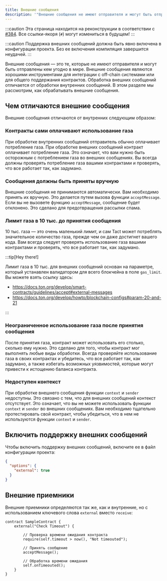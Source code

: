 ```yaml
---
title: Внешние сообщения
description: '"Внешние сообщения не имеют отправителя и могут быть отправлены кем угодно offchain'
---
```


:::caution
  Эта страница находится на реконструкции в соответствии с [#384](https://github.com/tact-lang/tact-docs/issues/384). Все ссылки-якоря (`#`) могут измениться в будущем!
:::

:::caution
  Поддержка внешних сообщений должна быть явно включена в конфигурации проекта.
  Без ее включения компиляция завершится неудачей.
:::

Внешние сообщения — это те, которые не имеют отправителя и могут быть отправлены кем угодно в мире. Внешние сообщения являются хорошими инструментами для интеграции с off-chain системами или для общего поддержания контрактов. Обработка внешних сообщений отличается от обработки внутренних сообщений. В этом разделе мы рассмотрим, как обрабатывать внешние сообщения.

## Чем отличаются внешние сообщения

Внешние сообщения отличаются от внутренних следующим образом:

### Контракты сами оплачивают использование газа

При обработке внутренних сообщений отправитель обычно оплачивает потребление газа. При обработке внешних сообщений контракт оплачивает потребление газа. Это означает, что вам нужно быть осторожным с потреблением газа во внешних сообщениях. Вы всегда должны проверять потребление газа вашими контрактами и проверять, что все работает так, как задумано.

### Сообщения должны быть приняты вручную

Внешние сообщения не принимаются автоматически. Вам необходимо принять их вручную. Это делается путем вызова функции `acceptMessage`. Если вы не вызовете функцию `acceptMessage`, сообщение будет отклонено. Это сделано для предотвращения рассылки спама.

### Лимит газа в 10 тыс. до принятия сообщения

10 тыс. газа — это очень маленький лимит, и сам Tact может потреблять значительное количество газа, прежде чем он даже достигнет вашего кода. Вам всегда следует проверять использование газа вашими контрактами и проверять, что все работает так, как задумано.

:::tip[Hey there!]

  Лимит газа в 10 тыс. для внешних сообщений основан на параметре, который устанавлен валидатором для всего блокчейна в поле `gas_limit`. Вы можете взять ссылку здесь:

- https://docs.ton.org/develop/smart-contracts/guidelines/accept#external-messages
- https://docs.ton.org/develop/howto/blockchain-configs#param-20-and-21

:::

### Неограниченное использование газа после принятия сообщения

После принятия газа, контракт может использовать его столько, сколько ему нужно. Это сделано для того, чтобы контракт мог выполнять любые виды обработки. Всегда проверяйте использование газа в своих контрактах и убедитесь, что все работает так, как задумано, а также избегать возможных уязвимостей, которые могут привести к истощению баланса контракта.

### Недоступен контекст

При обработке внешнего сообщения функции `context` и `sender` недоступны. Это связано с тем, что для внешних сообщений контекст отсутствует. Это означает, что вы не можете использовать функции `context` и `sender` во внешних сообщениях. Вам необходимо тщательно протестировать свой контракт, чтобы убедиться, что в нем не используются функции `context` и `sender`.

## Включить поддержку внешних сообщений

Чтобы включить поддержку внешних сообщений, включите ее в файл конфигурации проекта:

```json
{
  "options": {
    "external": true
  }
}
```

## Внешние приемники

Внешние приемники определяются так же, как и внутренние, но с использованием ключевого слова `external` вместо `receive`:

```tact
contract SampleContract {
    external("Check Timeout") {

        // Проверка времени ожидания контракта
        require(self.timeout > now(), "Not timeouted");

        // Принять сообщение
        acceptMessage();

        // Обработка времени ожидания
        self.onTimeouted();
    }
}
```
